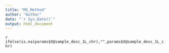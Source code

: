 ```yaml
---
title: "MS_Method"
author: "Author"
date: "`r Sys.Date()`"
output: html_document
---
```

<!-- Add child RMDs for methods content -->
<!-- ## Sample and setting -->
`r ifelse(is.na(params$X@sample_desc_1L_chr),"",params$X@sample_desc_1L_chr)`  

<!-- ## Measures -->

<!-- ### Population characteristics -->

<!-- ## Procedures -->

<!-- ## Statistical analysis -->

<!-- ### Replicability -->
